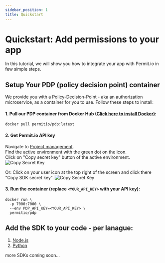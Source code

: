 ```yaml
---
sidebar_position: 1
title: Quickstart
---
```


# Quickstart: Add permissions to your app

In this tutorial, we will show you how to integrate your app with Permit.io in few simple steps.

## Setup Your PDP (policy decision point) container

We provide you with a Policy-Decision-Point - aka an authorization microservice, as a container for you to use.
Follow these steps to install:

#### 1. Pull our PDP container from Docker Hub ([Click here to install Docker](https://docs.docker.com/get-docker/])):

```
docker pull permitio/pdp:latest
```
#### 2. Get Permit.io API key

Navigate to [Project management](https://app.permit.io/project-management).  
Find the active environment with the green dot on the icon.  
Click on "Copy secret key" button of the active environment. 
<img src={https://i.postimg.cc/7hvpTFzc/Copy-secret-key.png} alt="Copy Secret Key" />

Or: 
Click on your user icon at the top right of the screen and click there "Copy SDK secret key".
<img src={https://i.postimg.cc/y8MY78Y4/Copy-secret-key-2.png} alt="Copy Secret Key" />

#### 3. Run the container (replace `<YOUR_API_KEY>` with your API key):

```
docker run \
  -p 7000:7000 \
  --env PDP_API_KEY=<YOUR_API_KEY> \
  permitio/pdp

```

## Add the SDK to your code - per lanague:

1. [Node.js](/reference/SDKs/nodejs)
2. [Python](/reference/SDKs/python)

more SDKs coming soon...

